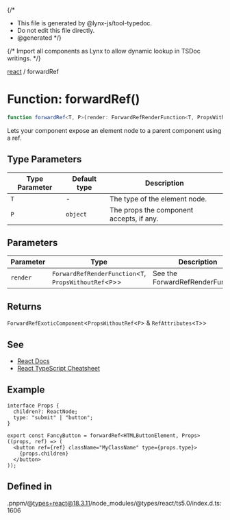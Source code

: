 {/*
* This file is generated by @lynx-js/tool-typedoc.
* Do not edit this file directly.
* @generated
*/}

{/* Import all components as Lynx to allow dynamic lookup in TSDoc writings. */}


[react](/api/react/index.mdx) / forwardRef

# Function: forwardRef()

```ts
function forwardRef<T, P>(render: ForwardRefRenderFunction<T, PropsWithoutRef<P>>): ForwardRefExoticComponent<PropsWithoutRef<P> & RefAttributes<T>>
```

Lets your component expose an element node to a parent component
using a ref.

## Type Parameters

| Type Parameter | Default type | Description |
| ------ | ------ | ------ |
| `T` | - | The type of the element node. |
| `P` | `object` | The props the component accepts, if any. |

## Parameters

| Parameter | Type | Description |
| ------ | ------ | ------ |
| `render` | `ForwardRefRenderFunction`\<`T`, `PropsWithoutRef`\<`P`\>\> | See the ForwardRefRenderFunction. |

## Returns

`ForwardRefExoticComponent`\<`PropsWithoutRef`\<`P`\> & `RefAttributes`\<`T`\>\>

## See

 - [React Docs](https://react.dev/reference/react/forwardRef)
 - [React TypeScript Cheatsheet](https://react-typescript-cheatsheet.netlify.app/docs/basic/getting-started/forward_and_create_ref/)

## Example

```tsx
interface Props {
  children?: ReactNode;
  type: "submit" | "button";
}

export const FancyButton = forwardRef<HTMLButtonElement, Props>((props, ref) => (
  <button ref={ref} className="MyClassName" type={props.type}>
    {props.children}
  </button>
));
```

## Defined in

.pnpm/@types+react@18.3.11/node\_modules/@types/react/ts5.0/index.d.ts:1606
